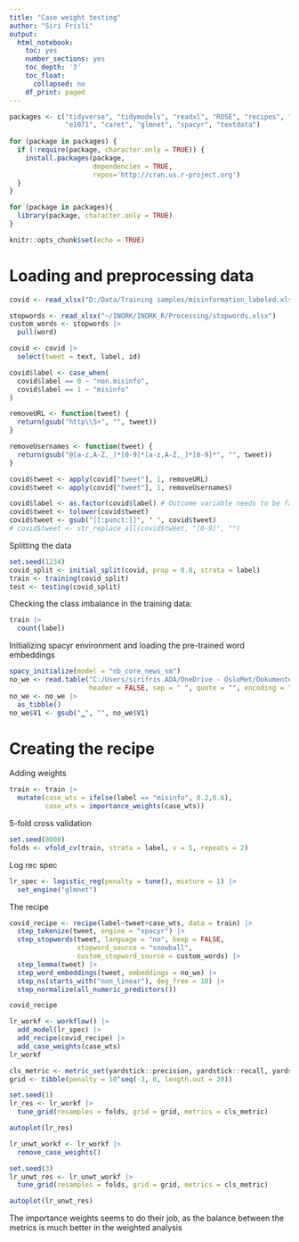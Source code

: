 ```yaml
---
title: "Case weight testing"
author: "Siri Frisli"
output:
  html_notebook:
    toc: yes
    number_sections: yes
    toc_depth: '3'
    toc_float:
      collapsed: no
    df_print: paged
---
```


```r
packages <- c("tidyverse", "tidymodels", "readxl", "ROSE", "recipes", "textrecipes",
              "e1071", "caret", "glmnet", "spacyr", "textdata")
 
for (package in packages) {
  if (!require(package, character.only = TRUE)) {
    install.packages(package,
                     dependencies = TRUE,
                     repos='http://cran.us.r-project.org')
  }
}

for (package in packages){
  library(package, character.only = TRUE)
}

knitr::opts_chunk$set(echo = TRUE)
```

# Loading and preprocessing data
```r
covid <- read_xlsx("D:/Data/Training samples/misinformation_labeled.xlsx")

stopwords <- read_xlsx("~/INORK/INORK_R/Processing/stopwords.xlsx")
custom_words <- stopwords |>
  pull(word)

covid <- covid |>
  select(tweet = text, label, id)

covid$label <- case_when(
  covid$label == 0 ~ "non.misinfo",
  covid$label == 1 ~ "misinfo"
)
```

```r
removeURL <- function(tweet) {
  return(gsub("http\\S+", "", tweet))
}

removeUsernames <- function(tweet) {
  return(gsub("@[a-z,A-Z,_]*[0-9]*[a-z,A-Z,_]*[0-9]*", "", tweet))
}

covid$tweet <- apply(covid["tweet"], 1, removeURL)
covid$tweet <- apply(covid["tweet"], 1, removeUsernames)

covid$label <- as.factor(covid$label) # Outcome variable needs to be factor
covid$tweet <- tolower(covid$tweet)
covid$tweet <- gsub("[[:punct:]]", " ", covid$tweet)
# covid$tweet <- str_replace_all(covid$tweet, "[0-9]", "")
```

Splitting the data
```r
set.seed(1234)
covid_split <- initial_split(covid, prop = 0.8, strata = label)
train <- training(covid_split)
test <- testing(covid_split)
```

Checking the class imbalance in the training data:
```r
train |>
  count(label) 
```

Initializing spacyr environment and loading the pre-trained word embeddings
```r
spacy_initialize(model = "nb_core_news_sm")
no_we <- read.table("C:/Users/sirifris.ADA/OneDrive - OsloMet/Dokumenter/no.wiki.bpe.vs50000.d200.w2v.txt", 
                    header = FALSE, sep = " ", quote = "", encoding = "UTF-8")
no_we <- no_we |>
  as_tibble()
no_we$V1 <- gsub("▁", "", no_we$V1)
```

# Creating the recipe

Adding weights
```r
train <- train |>
  mutate(case_wts = ifelse(label == "misinfo", 8.2,0.6),
         case_wts = importance_weights(case_wts))
```

5-fold cross validation
```r
set.seed(8008)
folds <- vfold_cv(train, strata = label, v = 5, repeats = 2)
```

Log rec spec 
```r
lr_spec <- logistic_reg(penalty = tune(), mixture = 1) |>
  set_engine("glmnet")
```

The recipe
```r
covid_recipe <- recipe(label~tweet+case_wts, data = train) |>
  step_tokenize(tweet, engine = "spacyr") |>
  step_stopwords(tweet, language = "no", keep = FALSE, 
                 stopword_source = "snowball", 
                 custom_stopword_source = custom_words) |>
  step_lemma(tweet) |>
  step_word_embeddings(tweet, embeddings = no_we) |>
  step_ns(starts_with("non_linear"), deg_free = 10) |>
  step_normalize(all_numeric_predictors())

covid_recipe
```
```r
lr_workf <- workflow() |>
  add_model(lr_spec) |>
  add_recipe(covid_recipe) |>
  add_case_weights(case_wts)
lr_workf
```
```r
cls_metric <- metric_set(yardstick::precision, yardstick::recall, yardstick::f_meas)
grid <- tibble(penalty = 10^seq(-3, 0, length.out = 20))
```

```r
set.seed(1)
lr_res <- lr_workf |>
  tune_grid(resamples = folds, grid = grid, metrics = cls_metric)

autoplot(lr_res)
```

```r
lr_unwt_workf <- lr_workf |>
  remove_case_weights()
```

```r
set.seed(3) 
lr_unwt_res <- lr_unwt_workf |>
  tune_grid(resamples = folds, grid = grid, metrics = cls_metric)

autoplot(lr_unwt_res)
```
The importance weights seems to do their job, as the balance between the metrics is much better in the weighted analysis 
